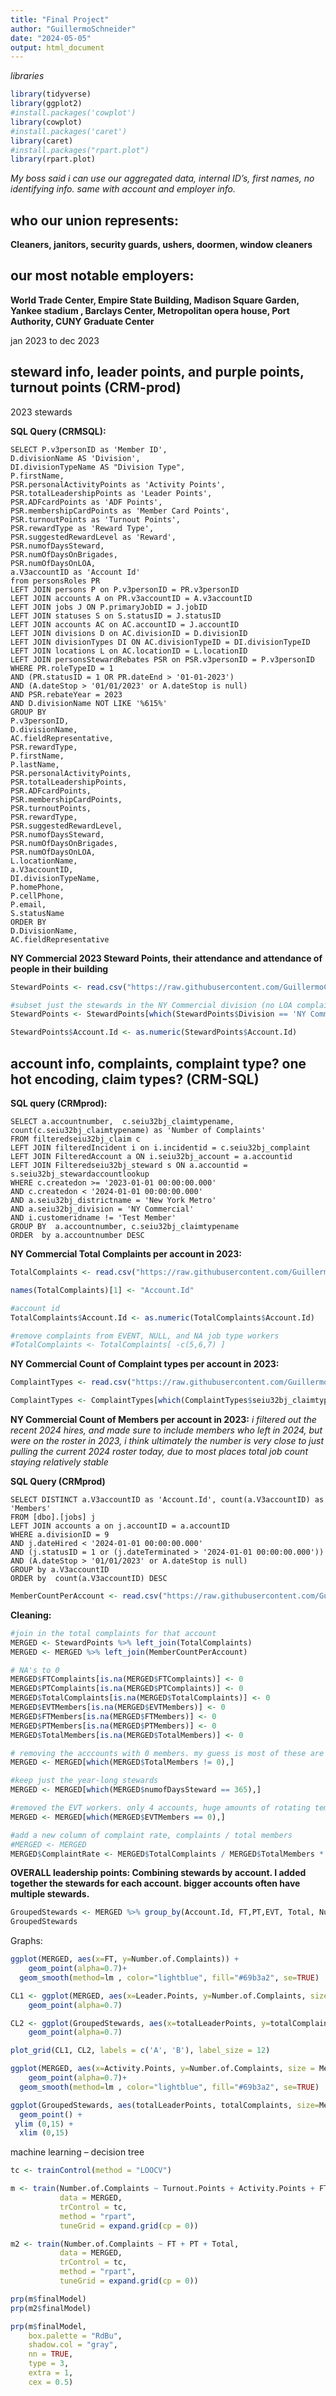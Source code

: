 ```yaml
---
title: "Final Project"
author: "GuillermoSchneider"
date: "2024-05-05"
output: html_document
---
```


*libraries*
```r
library(tidyverse)
library(ggplot2)
#install.packages('cowplot')
library(cowplot)
#install.packages('caret')
library(caret)
#install.packages("rpart.plot")
library(rpart.plot)
```


*My boss said i can use our aggregated data, internal ID's, first names, no identifying info. same with account and employer info.*


## who our union represents:
**Cleaners, janitors, security guards, ushers, doormen, window cleaners**

## our most notable employers:
**World Trade Center, Empire State Building, Madison Square Garden, Yankee stadium , Barclays Center, Metropolitan opera house, Port Authority, CUNY Graduate Center**


jan 2023 to dec 2023


## steward info, leader points, and purple points, turnout points (CRM-prod)
2023 stewards

**SQL Query (CRMSQL):**
```{eval=FALSE, sql connection=CRMSQL} 
SELECT P.v3personID as 'Member ID',
D.divisionName AS 'Division',
DI.divisionTypeName AS "Division Type",
P.firstName,
PSR.personalActivityPoints as 'Activity Points',
PSR.totalLeadershipPoints as 'Leader Points',
PSR.ADFcardPoints as 'ADF Points',
PSR.membershipCardPoints as 'Member Card Points',
PSR.turnoutPoints as 'Turnout Points',
PSR.rewardType as 'Reward Type',
PSR.suggestedRewardLevel as 'Reward',
PSR.numofDaysSteward,
PSR.numOfDaysOnBrigades,
PSR.numOfDaysOnLOA,
a.V3accountID as 'Account Id'
from personsRoles PR
LEFT JOIN persons P on P.v3personID = PR.v3personID
LEFT JOIN accounts A on PR.v3accountID = A.v3accountID
LEFT JOIN jobs J ON P.primaryJobID = J.jobID
LEFT JOIN statuses S on S.statusID = J.statusID
LEFT JOIN accounts AC on AC.accountID = J.accountID  
LEFT JOIN divisions D on AC.divisionID = D.divisionID
LEFT JOIN divisionTypes DI ON AC.divisionTypeID = DI.divisionTypeID
LEFT JOIN locations L on AC.locationID = L.locationID
LEFT JOIN personsStewardRebates PSR on PSR.v3personID = P.v3personID
WHERE PR.roleTypeID = 1
AND (PR.statusID = 1 OR PR.dateEnd > '01-01-2023')
AND (A.dateStop > '01/01/2023' or A.dateStop is null)
AND PSR.rebateYear = 2023
AND D.divisionName NOT LIKE '%615%'
GROUP BY
P.v3personID,
D.divisionName,
AC.fieldRepresentative,
PSR.rewardType,
P.firstName,
P.lastName,
PSR.personalActivityPoints,
PSR.totalLeadershipPoints,
PSR.ADFcardPoints,
PSR.membershipCardPoints,
PSR.turnoutPoints,
PSR.rewardType,
PSR.suggestedRewardLevel,
PSR.numofDaysSteward,
PSR.numOfDaysOnBrigades,
PSR.numOfDaysOnLOA,
L.locationName,
a.V3accountID,
DI.divisionTypeName,
P.homePhone,
P.cellPhone,
P.email,
S.statusName 
ORDER BY
D.DivisionName,
AC.fieldRepresentative
```

**NY Commercial 2023 Steward Points, their attendance and attendance of people in their building** 
```r
StewardPoints <- read.csv("https://raw.githubusercontent.com/GuillermoCharlesSchneider/DATA-607/main/Final%20Project/Purple%20Points%20by%20steward%20(with%20their%20account%20numbers).csv")

#subset just the stewards in the NY Commercial division (no LOA complaints)
StewardPoints <- StewardPoints[which(StewardPoints$Division == 'NY Commercial'),]

StewardPoints$Account.Id <- as.numeric(StewardPoints$Account.Id)
```

## account info, complaints, complaint type? one hot encoding, claim types? (CRM-SQL)

**SQL query (CRMprod):**
``` {eval=FALSE, sql connection=CRMprod}
SELECT a.accountnumber,  c.seiu32bj_claimtypename, count(c.seiu32bj_claimtypename) as 'Number of Complaints'
FROM filteredseiu32bj_claim c
LEFT JOIN filteredIncident i on i.incidentid = c.seiu32bj_complaint 
LEFT JOIN FilteredAccount a ON i.seiu32bj_account = a.accountid
LEFT JOIN Filteredseiu32bj_steward s ON a.accountid = s.seiu32bj_stewardaccountlookup
WHERE c.createdon >= '2023-01-01 00:00:00.000' 
AND c.createdon < '2024-01-01 00:00:00.000' 
AND a.seiu32bj_districtname = 'New York Metro'
AND a.seiu32bj_division = 'NY Commercial'
AND i.customeridname != 'Test Member'
GROUP BY  a.accountnumber, c.seiu32bj_claimtypename
ORDER  by a.accountnumber DESC
```

**NY Commercial Total Complaints per account in 2023:**
```r
TotalComplaints <- read.csv("https://raw.githubusercontent.com/GuillermoCharlesSchneider/DATA-607/main/Final%20Project/Total%20Complaints%20Per%20Account.csv")

names(TotalComplaints)[1] <- "Account.Id"

#account id 
TotalComplaints$Account.Id <- as.numeric(TotalComplaints$Account.Id)

#remove complaints from EVENT, NULL, and NA job type workers
#TotalComplaints <- TotalComplaints[ -c(5,6,7) ]

```

**NY Commercial Count of Complaint types per account in 2023:**
```r
ComplaintTypes <- read.csv("https://raw.githubusercontent.com/GuillermoCharlesSchneider/DATA-607/main/Final%20Project/Complaint%20Types%20Per%20account%20(convert%20to%20one%20hot).csv")

ComplaintTypes <- ComplaintTypes[which(ComplaintTypes$seiu32bj_claimtypename != 'Leave of Absence'),]
```


**NY Commercial Count of Members per account in 2023:** *i filtered out the recent 2024 hires, and made sure to include members who left in 2024, but were on the roster in 2023, i think ultimately the number is very close to just pulling the current 2024 roster today, due to most places total job count staying relatively stable*

**SQL Query (CRMprod)**
```{eval=FALSE, sql connection=}
SELECT DISTINCT a.V3accountID as 'Account.Id', count(a.V3accountID) as 'Members'
FROM [dbo].[jobs] j
LEFT JOIN accounts a on j.accountID = a.accountID
WHERE a.divisionID = 9
AND j.dateHired < '2024-01-01 00:00:00.000' 
AND (j.statusID = 1 or (j.dateTerminated > '2024-01-01 00:00:00.000')) 
AND (A.dateStop > '01/01/2023' or A.dateStop is null)
GROUP by a.V3accountID
ORDER by  count(a.V3accountID) DESC
```


```r
MemberCountPerAccount <- read.csv("https://raw.githubusercontent.com/GuillermoCharlesSchneider/DATA-607/main/Final%20Project/MembersPerAccount.csv")
```


**Cleaning:**
```r
#join in the total complaints for that account
MERGED <- StewardPoints %>% left_join(TotalComplaints)
MERGED <- MERGED %>% left_join(MemberCountPerAccount)

# NA's to 0
MERGED$FTComplaints[is.na(MERGED$FTComplaints)] <- 0
MERGED$PTComplaints[is.na(MERGED$PTComplaints)] <- 0
MERGED$TotalComplaints[is.na(MERGED$TotalComplaints)] <- 0
MERGED$EVTMembers[is.na(MERGED$EVTMembers)] <- 0
MERGED$FTMembers[is.na(MERGED$FTMembers)] <- 0
MERGED$PTMembers[is.na(MERGED$PTMembers)] <- 0
MERGED$TotalMembers[is.na(MERGED$TotalMembers)] <- 0

# removing the acccounts with 0 members. my guess is most of these are probably flipped accounts, another company took them over mid 2023, those members still exist but in a new account for a new employer, same steward
MERGED <- MERGED[which(MERGED$TotalMembers != 0),]

#keep just the year-long stewards
MERGED <- MERGED[which(MERGED$numofDaysSteward == 365),]

#removed the EVT workers. only 4 accounts, huge amounts of rotating temp workers, lots of complaints, no long relationship w/ their steward
MERGED <- MERGED[which(MERGED$EVTMembers == 0),]

#add a new column of complaint rate, complaints / total members
#MERGED <- MERGED
MERGED$ComplaintRate <- MERGED$TotalComplaints / MERGED$TotalMembers * 100

```


**OVERALL leadership points: Combining stewards by account. I added together the stewards for each account. bigger accounts often have multiple stewards. ** 
```r
GroupedStewards <- MERGED %>% group_by(Account.Id, FT,PT,EVT, Total, Number.of.Complaints) %>% summarise(totalLeaderPoints = sum(Leader.Points) ,.groups = 'drop')
GroupedStewards
```


Graphs:


```r
ggplot(MERGED, aes(x=FT, y=Number.of.Complaints)) + 
    geom_point(alpha=0.7)+
  geom_smooth(method=lm , color="lightblue", fill="#69b3a2", se=TRUE) 
```

```r
CL1 <- ggplot(MERGED, aes(x=Leader.Points, y=Number.of.Complaints, size = Total)) + 
    geom_point(alpha=0.7)

CL2 <- ggplot(GroupedStewards, aes(x=totalLeaderPoints, y=totalComplaints, size = Total)) + 
    geom_point(alpha=0.7)

plot_grid(CL1, CL2, labels = c('A', 'B'), label_size = 12)
```
```r
ggplot(MERGED, aes(x=Activity.Points, y=Number.of.Complaints, size = Members)) + 
    geom_point(alpha=0.7)+
  geom_smooth(method=lm , color="lightblue", fill="#69b3a2", se=TRUE) 
```

```r
ggplot(GroupedStewards, aes(totalLeaderPoints, totalComplaints, size=Members)) +
  geom_point() +
 ylim (0,15) +
  xlim (0,15) 

```





machine learning -- decision tree

```r
tc <- trainControl(method = "LOOCV")

m <- train(Number.of.Complaints ~ Turnout.Points + Activity.Points + FT + PT + Total,
           data = MERGED,
           trControl = tc,
           method = "rpart",
           tuneGrid = expand.grid(cp = 0))

m2 <- train(Number.of.Complaints ~ FT + PT + Total,
           data = MERGED,
           trControl = tc,
           method = "rpart",
           tuneGrid = expand.grid(cp = 0))

```

```r
prp(m$finalModel)
prp(m2$finalModel)

prp(m$finalModel,
    box.palette = "RdBu",
    shadow.col = "gray",
    nn = TRUE,
    type = 3,
    extra = 1,
    cex = 0.5)
```



